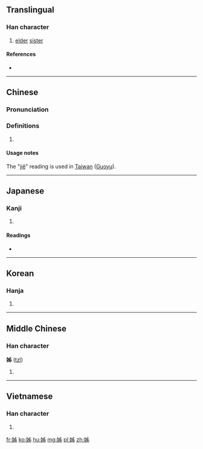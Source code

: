 {{also|姉|姐}}
==Translingual==

===Han character===
{{Han char|rn=38|rad=女|as=05|sn=8|four=4042<sub>7</sub>|canj=女中X竹 (VLXH)|ids=⿰[[女]][[𠂔]]}}

# [[elder]] [[sister]]

====References====
* {{Han ref|kx=0258.150|dkj=06164|dj=0523.200|hdz=21032.090|uh=59CA|ud=22986|bh=A96E|bd=43374}}

----

==Chinese==
{{zh-forms}}

===Pronunciation===
{{zh-pron
|m=zǐ,jiě
|c=ze2,zi2
|mc=
|oc=y
|ma=
|cat=n
}}

===Definitions===
# {{rfdef|lang=zh}}

====Usage notes====
The "[[jiě]]" reading is used in [[Taiwan]] ([[Guoyu]]).

----

==Japanese==

===Kanji===
{{ja-kanji|grade=|rs=女05}}

# {{defn|lang=ja|sort=女05}}

====Readings====
* {{ja-readings|on=[[し]] (shi)|kun=[[あね]] (ane), [[はは]] (haha)}}

----

==Korean==

===Hanja===
{{ko-hanja|hangeul=자|rv=ja|mr=cha}}

# {{defn|lang=ko|sort=女05}}

----

==Middle Chinese==

===Han character===
'''姊''' ([[tzǐ]])

# {{defn|lang=ltc|sort=女05}}

----

==Vietnamese==

===Han character===
{{vi-hantu|[[tỉ]], [[chị]], [[tỷ]]|rs=女05}}

# {{defn|lang=vi|sort=女05}}

[[fr:姊]]
[[ko:姊]]
[[hu:姊]]
[[mg:姊]]
[[pl:姊]]
[[zh:姊]]